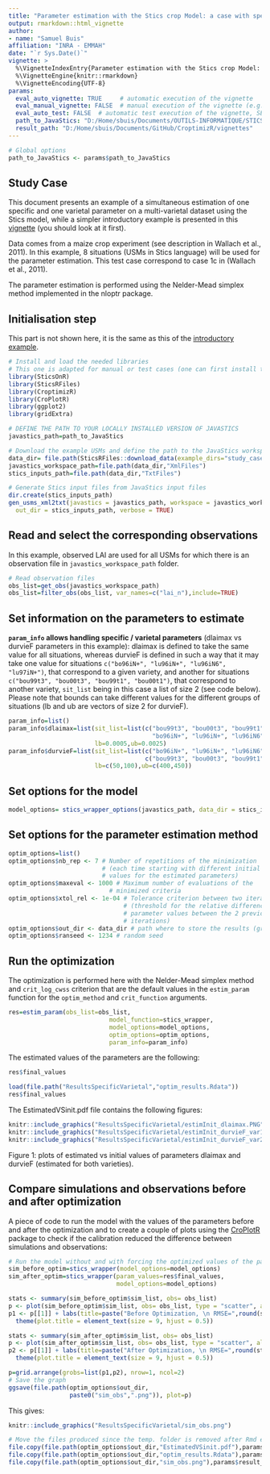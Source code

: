 ```yaml
---
title: "Parameter estimation with the Stics crop Model: a case with specific and varietal parameters"
output: rmarkdown::html_vignette
author:
- name: "Samuel Buis"
affiliation: "INRA - EMMAH"
date: "`r Sys.Date()`"
vignette: >
  %\VignetteIndexEntry{Parameter estimation with the Stics crop Model: a case with specific and varietal parameters}
  %\VignetteEngine{knitr::rmarkdown}
  %\VignetteEncoding{UTF-8}
params:
  eval_auto_vignette: TRUE     # automatic execution of the vignette
  eval_manual_vignette: FALSE  # manual execution of the vignette (e.g. to create results graphs included in it)
  eval_auto_test: FALSE  # automatic test execution of the vignette, SET IT TO TRUE IF manual_vignette IS SET TO TRUE
  path_to_JavaStics: "D:/Home/sbuis/Documents/OUTILS-INFORMATIQUE/STICS/JavaSTICS-1.41-stics-9.0"
  result_path: "D:/Home/sbuis/Documents/GitHub/CroptimizR/vignettes"
---
```



```r
# Global options
path_to_JavaStics <- params$path_to_JavaStics
```


## Study Case

This document presents an example of a simultaneous estimation of one specific and one varietal parameter on a multi-varietal dataset using the Stics model, while a simpler introductory example is presented in this [vignette](https://sticsrpacks.github.io/CroptimizR/articles/Parameter_estimation_simple_case.html) (you should look at it first).

Data comes from a maize crop experiment (see description in Wallach et al., 2011). In this example, 8 situations (USMs in Stics language) will be used for the parameter estimation. This test case correspond to case 1c in (Wallach et al., 2011).

The parameter estimation is performed using the Nelder-Mead simplex method implemented in the nloptr package.


## Initialisation step

This part is not shown here, it is the same as this of the [introductory example](https://sticsrpacks.github.io/CroptimizR/articles/Parameter_estimation_simple_case.html).

```r
# Install and load the needed libraries
# This one is adapted for manual or test cases (one can first install the version of the libraries we want to test)
library(SticsOnR)
library(SticsRFiles)
library(CroptimizR)
library(CroPlotR)
library(ggplot2)
library(gridExtra)
```


```r

# DEFINE THE PATH TO YOUR LOCALLY INSTALLED VERSION OF JAVASTICS
javastics_path=path_to_JavaStics

# Download the example USMs and define the path to the JavaStics workspace (JavaStics XML input files):
data_dir= file.path(SticsRFiles::download_data(example_dirs="study_case_1", stics_version = "V9.0"))
javastics_workspace_path=file.path(data_dir,"XmlFiles")
stics_inputs_path=file.path(data_dir,"TxtFiles")

# Generate Stics input files from JavaStics input files
dir.create(stics_inputs_path)
gen_usms_xml2txt(javastics = javastics_path, workspace = javastics_workspace_path,
  out_dir = stics_inputs_path, verbose = TRUE)
```


## Read and select the corresponding observations

In this example, observed LAI are used for all USMs for which there is an observation file in `javastics_workspace_path` folder.


```r
# Read observation files
obs_list=get_obs(javastics_workspace_path)
obs_list=filter_obs(obs_list, var_names=c("lai_n"),include=TRUE)
```


## Set information on the parameters to estimate

**`param_info` allows handling specific / varietal parameters** (dlaimax vs durvieF parameters in this example): dlaimax is defined to take the same value for all situations, whereas durvieF is defined in such a way that it may take one value for situations `c("bo96iN+", "lu96iN+", "lu96iN6", "lu97iN+")`, that correspond to a given variety, and another for situations `c("bou99t3", "bou00t3", "bou99t1", "bou00t1")`, that correspond to another variety, `sit_list` being in this case a list of size 2 (see code below).
Please note that bounds can take different values for the different groups of situations (lb and ub are vectors of size 2 for durvieF).


```r
param_info=list()
param_info$dlaimax=list(sit_list=list(c("bou99t3", "bou00t3", "bou99t1", "bou00t1",
                                        "bo96iN+", "lu96iN+", "lu96iN6", "lu97iN+")),
                        lb=0.0005,ub=0.0025)
param_info$durvieF=list(sit_list=list(c("bo96iN+", "lu96iN+", "lu96iN6", "lu97iN+"),
                                      c("bou99t3", "bou00t3", "bou99t1", "bou00t1")),
                        lb=c(50,100),ub=c(400,450))
```


## Set options for the model

```r

model_options= stics_wrapper_options(javastics_path, data_dir = stics_inputs_path, parallel=TRUE)
```


## Set options for the parameter estimation method

```r

optim_options=list()
optim_options$nb_rep <- 7 # Number of repetitions of the minimization
                          # (each time starting with different initial
                          # values for the estimated parameters)
optim_options$maxeval <- 1000 # Maximum number of evaluations of the
                            # minimized criteria
optim_options$xtol_rel <- 1e-04 # Tolerance criterion between two iterations
                                # (threshold for the relative difference of
                                # parameter values between the 2 previous
                                # iterations)
optim_options$out_dir <- data_dir # path where to store the results (graph and Rdata)
optim_options$ranseed <- 1234 # random seed
```


## Run the optimization

The optimization is performed here with the Nelder-Mead simplex method and `crit_log_cwss` criterion that are the default values in the `estim_param` function for the `optim_method` and `crit_function` arguments.


```r
res=estim_param(obs_list=obs_list,
                            model_function=stics_wrapper,
                            model_options=model_options,
                            optim_options=optim_options,
                            param_info=param_info)
```

The estimated values of the parameters are the following:

```r
res$final_values
```

```r
load(file.path("ResultsSpecificVarietal","optim_results.Rdata"))
res$final_values
```

The EstimatedVSinit.pdf file contains the following figures:


```r
knitr::include_graphics("ResultsSpecificVarietal/estimInit_dlaimax.PNG")
knitr::include_graphics("ResultsSpecificVarietal/estimInit_durvieF_var1.PNG")
knitr::include_graphics("ResultsSpecificVarietal/estimInit_durvieF_var2.PNG")
```


Figure 1: plots of estimated vs initial values of parameters dlaimax and durvieF (estimated for both varieties).


## Compare simulations and observations before and after optimization

A piece of code to run the model with the values of the parameters before and after the optimization and to create a couple of plots using the [CroPlotR](https://github.com/SticsRPacks/CroPlotR) package to check if the calibration reduced the difference between simulations and observations:

```r

# Run the model without and with forcing the optimized values of the parameters
sim_before_optim=stics_wrapper(model_options=model_options)
sim_after_optim=stics_wrapper(param_values=res$final_values,
                              model_options=model_options)

stats <- summary(sim_before_optim$sim_list, obs= obs_list)
p <- plot(sim_before_optim$sim_list, obs= obs_list, type = "scatter", all_situations = TRUE)
p1 <- p[[1]] + labs(title=paste("Before Optimization, \n RMSE=",round(stats$RMSE,digits=2))) +
  theme(plot.title = element_text(size = 9, hjust = 0.5))

stats <- summary(sim_after_optim$sim_list, obs= obs_list)
p <- plot(sim_after_optim$sim_list, obs= obs_list, type = "scatter", all_situations = TRUE)
p2 <- p[[1]] + labs(title=paste("After Optimization, \n RMSE=",round(stats$RMSE,digits=2))) +
  theme(plot.title = element_text(size = 9, hjust = 0.5))

p=grid.arrange(grobs=list(p1,p2), nrow=1, ncol=2)
# Save the graph
ggsave(file.path(optim_options$out_dir,
                 paste0("sim_obs",".png")), plot=p)

```

This gives:


```r
knitr::include_graphics("ResultsSpecificVarietal/sim_obs.png")
```


```r
# Move the files produced since the temp. folder is removed after Rmd execution
file.copy(file.path(optim_options$out_dir,"EstimatedVSinit.pdf"),params$result_path, overwrite = TRUE)
file.copy(file.path(optim_options$out_dir,"optim_results.Rdata"),params$result_path, overwrite = TRUE)
file.copy(file.path(optim_options$out_dir,"sim_obs.png"),params$result_path, overwrite = TRUE)
```

